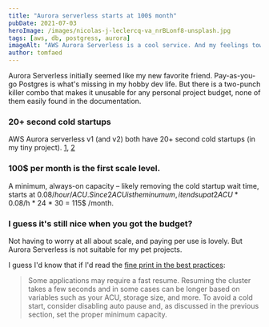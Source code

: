 ```yaml
---
title: "Aurora serverless starts at 100$ month"
pubDate: 2021-07-03
heroImage: /images/nicolas-j-leclercq-va_nrBLonf8-unsplash.jpg
tags: [aws, db, postgress, aurora]
imageAlt: "AWS Aurora Serverless is a cool service. And my feelings towards it are currently ice cold. Photo by Nicolas J Leclercq (@nicolasjleclercq) on Unsplash."
author: tomfaed
---
```


Aurora Serverless initially seemed like my new favorite friend. Pay-as-you-go Postgres is what's missing in my hobby dev life.
But there is a two-punch killer combo that makes it unusable for any personal project budget, none of them easily found in the documentation.


### 20+ second cold startups

AWS Aurora serverless v1 (and v2) both have 20+ second cold startups (in my tiny project). [1](https://forums.aws.amazon.com/message.jspa?messageID=866270), [2](https://dev.to/dvddpl/how-to-deal-with-aurora-serverless-coldstarts-ml0)

### 100$ per month is the first scale level.

A minimum, always-on capacity – likely removing the cold startup wait time, starts at 0.08$/hour/ACU. Since 2 ACU is the minumum,
it ends up at 2 ACU * 0.08$/h * 24 * 30 = 115$ /month.

### I guess it's still nice when you got the budget?

Not having to worry at all about scale, and paying per use is lovely. But Aurora Serverless is not suitable for my pet projects.

I guess I'd know that if I'd read the [fine print in the best practices](https://aws.amazon.com/blogs/database/best-practices-for-working-with-amazon-aurora-serverless/):

> Some applications may require a fast resume. Resuming the cluster takes a few seconds and in some cases can be longer based
> on variables such as your ACU, storage size, and more. To avoid a cold start, consider disabling auto pause and, as discussed
> in the previous section, set the proper minimum capacity.

